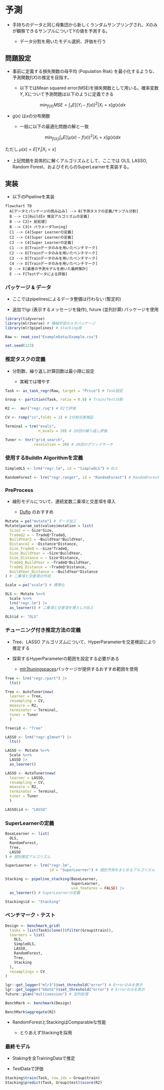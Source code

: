 # 予測 {#sec-Prediction}

- 手持ちのデータと同じ母集団から新しくランダムサンプリングされ、$X$のみが観察できるサンプルについて$Y$の値を予測する。

  - データ分割を用いたモデル選択、評価を行う

## 問題設定

- 事前に定義する損失関数の母平均 (Population Risk) を最小化するような、予測関数$f(X)$の推定を目指す。

  - 以下ではMean squared error(MSE)を損失関数として用いる。確率変数$Y,X$について予測問題は以下のように定義できる

$$\min_{f(X)}MSE = \int_{x}E[(Y_i-f(x))^2|X_i=x]g(x)dx$$

- $g(x)$ は$x$の分布関数

  - 一般に以下の最適化問題の解と一致

$$\min_{f(X_i)} \int_{x}E[(\mu(x)-f(x))^2|X_i=x]g(x)dx$$

ただし $\mu(x)=E[Y_i|X_i=x]$

- 上記問題を具体的に解くアルゴリズムとして、ここでは OLS, LASSO, Random Forest、およびそれらのSuperLearnerを実装する。

## 実装

- 以下のPipelineを実装

```mermaid
flowchart TB
  A[データとパッケージの読み込み] --> B[予測タスクの定義/サンプル分割]
  B --> C1[BuildIn 推定アルゴリズムの定義]
  B --> C2[+ 前処理]
  B --> C3[+ パラメータTuning]
  C1 --> C4[Super Learnerの定義]
  C2 --> C4[Super Learnerの定義]
  C3 --> C4[Super Learnerの定義]
  C1 --> D[Trainデータのみを用いたベンチマーク]
  C2 --> D[Trainデータのみを用いたベンチマーク]
  C3 --> D[Trainデータのみを用いたベンチマーク]
  C4 --> D[Trainデータのみを用いたベンチマーク]
  D --> E[最善の予測モデルを用いた最終推計]
  E --> F[Testデータによる評価]
```


### パッケージ & データ

- ここではpipelinesによるデータ整備は行わない (暫定的)

- 追加でlgr (表示するメッセージを操作), future (並列計算)  パッケージを使用

```r
library(tidyverse)
library(mlr3verse) # 機械学習のメタパッケージ
library(mlr3pipelines) # Stacking用

Raw <- read_csv("ExampleData/Example.csv")

set.seed(123)
```

### 推定タスクの定義

- 分割数、繰り返し計算回数は最小限に設定

    - 実戦では増やす

```r
Task <- as_task_regr(Raw, target = "Price") # Task設定

Group <- partition(Task, ratio = 0.8) # Train/Test分割

R2 <-  msr("regr.rsq") # R2で評価

CV <- rsmp("cv",folds = 2) # 2分割交差検証

Terminal = trm("evals",
               n_evals = 20) # 20回の繰り返し評価

Tuner <- tnr("grid_search",
             resolution = 20) # 20回のグリッドサーチ
```


### 使用するBuildIn Algorithmを定義

```r
SimpleOLS <- lrn("regr.lm", id = "SimpleOLS") # OLS

RandomForest <- lrn("regr.ranger", id = "RandomForest") # RandomForest
```

### PreProcess

- 線形モデルについて、連続変数二乗項と交差項を導入

    - [Duflo](https://github.com/demirermert/MLInference/blob/master/NBER_SI_DEV_master_lecture.pdf) のおすすめ

```r
Mutate = po("mutate") # データ加工
Mutate$param_set$values$mutation = list(
  Size2 = ~ Size*Size,
  TradeQ2 = ~ TradeQ*TradeQ,
  BuildYear2 = ~BuildYear*BuildYear,
  Distance2 = ~Distance*Distance,
  Size_TradeQ = ~Size*TradeQ,
  Size_BuildYear = ~Size*BuildYear,
  Size_Distance = ~ Size*Distance,
  TradeQ_BuildYear = ~TradeQ*BuildYear,
  TradeQ_Distance = ~TradeQ*Distance,
  BuildYear_Distance = ~BuildYear*Distance
) # 二乗項と交差項の作成

Scale = po("scale") # 標準化

OLS <- Mutate %>>% 
  Scale %>>% 
  lrn("regr.lm") |> 
  as_learner() # 二乗項と交差項を導入したOLS

OLS$id <- "OLS"
```

### チューニング付き推定方法の定義

- Tree、LASSO アルゴリズムについて、HyperParameterを交差検証により推定する

- 探索するHyperParameterの範囲を設定する必要がある

    - [mlr3tuningspaces](https://github.com/mlr-org/mlr3tuningspaces)パッケージが提供するおすすめ範囲を使用

```r
Tree <- lrn("regr.rpart") |> 
  lts()

Tree <- AutoTuner$new(
  learner = Tree,
  resampling = CV,
  measure = R2,
  terminator = Terminal,
  tuner = Tuner
  )

Tree$id <- "Tree"

LASSO <- lrn("regr.glmnet") |> 
  lts()

LASSO <- Mutate %>>% 
  Scale %>>% 
  LASSO |> 
  as_learner()

LASSO <- AutoTuner$new(
  learner = LASSO,
  resampling = CV,
  measure = R2,
  terminator = Terminal,
  tuner = Tuner
  )

LASSO$id <- "LASSO"
```

### SuperLearnerの定義

```r
BaseLearner <- list(
  OLS,
  RandomForest,
  Tree,
  LASSO
) # 個別推定アルゴリズム

SuperLearner <- lrn("regr.lm",
                    id = "SuperLearner") # 個別予測をまとめるアルゴリズム

Stacking <- pipeline_stacking(BaseLearner, 
                              SuperLearner,
                              use_features = FALSE) |> 
  as_learner() # SuperLearnerの定義

Stacking$id <- "Stacking"
```

### ベンチマーク・テスト

```r
Design <- benchmark_grid(
  tasks = list(Task$clone()$filter(Group$train)),
  learners = list(
    OLS,
    SimpleOLS,
    LASSO,
    RandomForest,
    Tree,
    Stacking
  ),
  resamplings = CV
)

lgr::get_logger("mlr3")$set_threshold("error") # Errorのみを表示
lgr::get_logger("bbotk")$set_threshold("error") # Errorのみを表示
future::plan("multisession") # 並列処理

BenchMark <- benchmark(Design)

BenchMark$aggregate(R2)
```

- RandomForestとStackingはComparableな性能

    - とりあえずStackingを採用
    
### 最終モデル

- Stakingを全TrainingDataで推定

- TestDataで評価

```r
Stacking$train(Task, row_ids = Group$train)
Stacking$predict(Task, Group$test)$score(R2)
```
